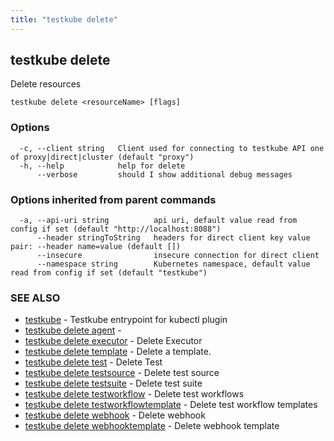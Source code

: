 ```yaml
---
title: "testkube delete"
---
```

<head>
  <meta name="docsearch:indexPrefix" content="reference-doc" />
</head>

## testkube delete

Delete resources

```
testkube delete <resourceName> [flags]
```

### Options

```
  -c, --client string   Client used for connecting to testkube API one of proxy|direct|cluster (default "proxy")
  -h, --help            help for delete
      --verbose         should I show additional debug messages
```

### Options inherited from parent commands

```
  -a, --api-uri string          api uri, default value read from config if set (default "http://localhost:8088")
      --header stringToString   headers for direct client key value pair: --header name=value (default [])
      --insecure                insecure connection for direct client
      --namespace string        Kubernetes namespace, default value read from config if set (default "testkube")
```

### SEE ALSO

* [testkube](testkube.mdx)	 - Testkube entrypoint for kubectl plugin
* [testkube delete agent](testkube-delete-agent.mdx)	 -
* [testkube delete executor](testkube-delete-executor.mdx)	 - Delete Executor
* [testkube delete template](testkube-delete-template.mdx)	 - Delete a template.
* [testkube delete test](testkube-delete-test.mdx)	 - Delete Test
* [testkube delete testsource](testkube-delete-testsource.mdx)	 - Delete test source
* [testkube delete testsuite](testkube-delete-testsuite.mdx)	 - Delete test suite
* [testkube delete testworkflow](testkube-delete-testworkflow.mdx)	 - Delete test workflows
* [testkube delete testworkflowtemplate](testkube-delete-testworkflowtemplate.mdx)	 - Delete test workflow templates
* [testkube delete webhook](testkube-delete-webhook.mdx)	 - Delete webhook
* [testkube delete webhooktemplate](testkube-delete-webhooktemplate.mdx)	 - Delete webhook template

